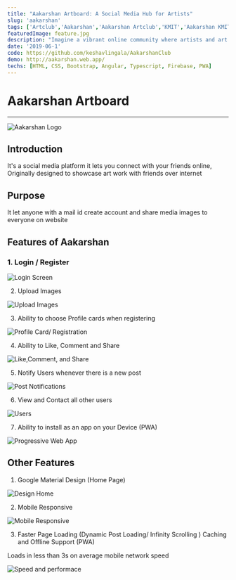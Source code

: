 ```yaml
---
title: "Aakarshan Artboard: A Social Media Hub for Artists"
slug: 'aakarshan'
tags: ['Artclub','Aakarshan','Aakarshan Artclub','KMIT','Aakarshan KMIT','KMIT Aakarshan','Keshav Lingala','Keshav Reddy','Keshav Reddy Lingala','Lingala Keshav Reddy','Keshav']
featuredImage: feature.jpg
description: "Imagine a vibrant online community where artists and art enthusiasts come together to share their creativity. Aakarshan Artboard is a dynamic social media platform that bridges the gap between artists and their audience. Designed with sleek Google Material Design, this platform allows you to create an account, upload your artwork, and connect with friends through likes, comments, and shares. Whether you’re on the go or at home, Aakarshan Artboard’s mobile responsiveness and lightning-fast performance ensure a seamless experience. Plus, with push notifications and the option to install it as a Progressive Web App (PWA), you can stay connected to the art community anytime, anywhere."
date: '2019-06-1'
code: https://github.com/keshavlingala/AakarshanClub
demo: http://aakarshan.web.app/
techs: [HTML, CSS, Bootstrap, Angular, Typescript, Firebase, PWA]
---
```



# Aakarshan Artboard
***

![Aakarshan Logo](feature.jpg)


## Introduction
It's a social media platform it lets you connect with your friends online, Originally designed to showcase art work
with friends over internet

## Purpose
It let anyone with a mail id create account and share media images to everyone on website

## Features of Aakarshan

### 1. Login / Register

![Login Screen](images/login.jpg)

2. Upload Images

![Upload Images](images/uploadpost.jpg)

3. Ability to choose Profile cards when registering

![Profile Card/ Registration](images/profilecards.jpg)

4. Ability to Like, Comment and Share

![Like,Comment, and Share](images/likeshare.jpg)

5. Notify Users whenever there is a new post

![Post Notifications](images/notify.png)

6. View and Contact all other users

![Users](images/users.jpg)

7. Ability to install as an app on your Device (PWA)

![Progressive Web App](images/app.jpg)

## Other Features

1. Google Material Design (Home Page)

![Design Home](images/home.jpg)

2. Mobile Responsive

![Mobile Responsive](images/mobile.jpg)

3. Faster Page Loading (Dynamic Post Loading/ Infinity Scrolling ) Caching and Offline Support (PWA)

Loads in less than 3s on average mobile  network speed

![Speed and performace](images/performance.jpg)


